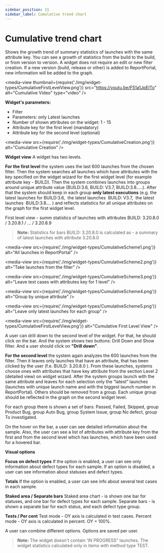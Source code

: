 ```yaml
---
sidebar_position: 21
sidebar_label: Cumulative trend chart
---
```


# Cumulative trend chart

Shows the growth trend of summary statistics of launches with the same attribute key.
You can see a growth of statistics from the build to the build, or from version to version.
A widget does not require an edit or new filter creation. If a new version (build, release or other) is added to ReportPortal, new information will be added to the graph.

<media-view thumbnail={require('./img/widget-types/CumulativeFirstLevelView.png')} src="https://youtu.be/F51a1JpEITo" alt="Cumulative Video" type="video" />

**Widget's parameters:**
- Filter
- Parameters: only Latest launches
- Number of shown attributes on the widget: 1 - 15
- Attribute key for the first level (mandatory)
- Attribute key for the second level (optional)

<media-view src={require('./img/widget-types/CumulativeCreation.png')} alt="Cumulative Creation" />

**Widget view**
A widget has two levels.

**For the first level**  the system uses the last 600 launches from the chosen filter.
Then the system searches all launches which have attributes with the key specified on the widget wizard for the first widget level (for example attribute key - BUILD).
Then the system combines launches into groups around unique attribute value (BUILD:3.6, BUILD: V3.7, BUILD:3.8…..).
After that the system should keep in each group **only latest executions** (e.g. the latest launches for BUILD:3.6,  the latest launches  BUILD: V3.7,  the latest launches  BUILD:3.8…. ) and reflects statistics for all unique attributes on the graph for the first widget level.

First level view - summ statistics of launches with attributes BUILD: 3.20.8.0 / 3.20.8.1 / ... / 3.20.8.9

> **Note:**
Statistics for bars BUILD: 3.20.8.0 is calculated as - a summary of latest launches with attribute 3.20.8.0

<media-view src={require('./img/widget-types/CumulativeScheme1.png')} alt="All launches in ReportPortal" />

<media-view src={require('./img/widget-types/CumulativeScheme2.png')} alt="Take launches from the filter" />

<media-view src={require('./img/widget-types/CumulativeScheme3.png')} alt="Leave test cases with attributes key for 1 level" />

<media-view src={require('./img/widget-types/CumulativeScheme4.png')} alt="Group by unique attribute" />

<media-view src={require('./img/widget-types/CumulativeScheme5.png')} alt="Leave only latest launches for each group" />

<media-view src={require('./img/widget-types/CumulativeFirstLevelView.png')} alt="Cumulative First Level View" />

A user can drill down to the second level of the widget. For that, he should click on the bar. And the system shows two buttons: Drill Down and Show filter.
And a user should click on **"Drill down"**.

**For the second level** the system again analyzes the 600 launches from the filter.
Then it leaves only launches that have an attribute, that has been clicked by the user (f.e. BUILD: 3.20.8.0 ).
From these launches, systems choose ones with attributes that have key attribute from the section Level 2 (detailed view) on widget wizard.
After the system groups launch with the same attribute and leaves for each selection only the “latest” launches (launches with unique launch name and with the biggest launch number in ReportPortal).
Others should be removed from a group. Each unique group should be reflected in the graph on the second widget level.


For each group there is shown a set of bars: Passed, Failed, Skipped, group Product Bug, group Auto Bug, group System Issue, group No defect, group To investigated.

On the hover on the bar, a user can see detailed information about the sample. Also, the user can see a list of attributes with attribute key from the first and from the second level which has launches, which have been used for a hovered bar.


**Visual options**

**Focus on defect types**
If the option is enabled, a user can see only information about defect types for each sample.
If an option is disabled, a user can see information about statuses and defect types.

**Totals**
If the option is enabled, a user can see info about several test cases in each sample.

**Staked area / Separate bars**
Staked area chart - is shown one bar for statuses, and one bar for defect types for each sample.
Separate bars - is shown a separate bar for each status, and each defect type group.

**Tests / Per cent**
Test mode - OY axis is calculated in test cases.
Percent mode - OY axis is calculated in percent. OY = 100%.

A user can combine different options. Options are saved per user.

>**Note:**
The widget doesn't contain 'IN PROGRESS" launches. The widget statistics calculated only in items with method type TEST.

